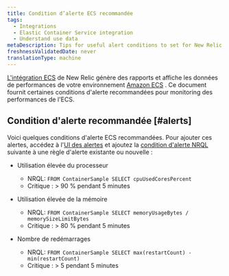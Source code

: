 ```yaml
---
title: Condition d’alerte ECS recommandée
tags:
  - Integrations
  - Elastic Container Service integration
  - Understand use data
metaDescription: Tips for useful alert conditions to set for New Relic's Amazon ECS integration.
freshnessValidatedDate: never
translationType: machine
---
```


[L&apos;intégration ECS](/docs/introduction-amazon-ecs-integration) de New Relic génère des rapports et affiche les données de performances de votre environnement [Amazon ECS](https://docs.aws.amazon.com/ecs/index.html) . Ce document fournit certaines conditions d&apos;alerte recommandées pour monitoring des performances de l&apos;ECS.

## Condition d&apos;alerte recommandée [#alerts]

Voici quelques conditions d&apos;alerte ECS recommandées. Pour ajouter ces alertes, accédez à l&apos;[UI des alertes](http://one.newrelic.com/alerts/) et ajoutez la [condition d&apos;alerte NRQL ](/docs/alerts/new-relic-alerts/defining-conditions/create-alert-conditions-nrql-queries)suivante à une règle d&apos;alerte existante ou nouvelle :

* Utilisation élevée du processeur

  * NRQL: `FROM ContainerSample SELECT cpuUsedCoresPercent`
  * Critique : &gt; 90 % pendant 5 minutes

* Utilisation élevée de la mémoire

  * NRQL: `FROM ContainerSample SELECT memoryUsageBytes / memorySizeLimitBytes`
  * Critique : &gt; 80 % pendant 5 minutes

* Nombre de redémarrages

  * NRQL: `FROM ContainerSample SELECT max(restartCount) - min(restartCount)`
  * Critique : &gt; 5 pendant 5 minutes